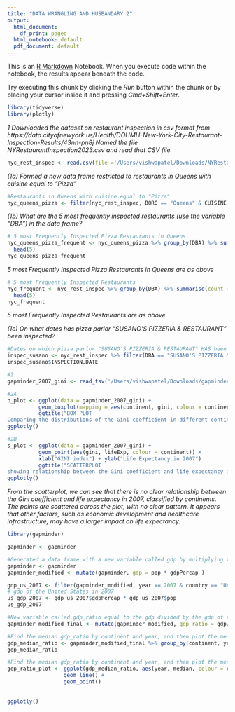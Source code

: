 ```yaml
---
title: "DATA WRANGLING AND HUSBANDARY 2"
output:
  html_document:
    df_print: paged
  html_notebook: default
  pdf_document: default
---
```


This is an [R Markdown](http://rmarkdown.rstudio.com) Notebook. When you execute code within the notebook, the results appear beneath the code. 

Try executing this chunk by clicking the *Run* button within the chunk or by placing your cursor inside it and pressing *Cmd+Shift+Enter*. 

```r
library(tidyverse)
library(plotly)
```

*1 Downloaded the dataset on restaurant inspection in csv format from 
    https://data.cityofnewyork.us/Health/DOHMH-New-York-City-Restaurant-Inspection-Results/43nn-pn8j 
Named the file NYRestaurantInspection2023.csv and read that CSV file.*
```r
nyc_rest_inspec <- read.csv(file ='/Users/vishwapatel/Downloads/NYRestaurantInspection2023.csv')
```

*(1a) Formed a new data frame restricted to restaurants in Queens with cuisine equal to "Pizza"*
```r
#Restaurants in Queens with cuisine equal to "Pizza"
nyc_queens_pizza <- filter(nyc_rest_inspec, BORO == "Queens" & CUISINE.DESCRIPTION =="Pizza")
```
*(1b) What are the 5 most frequently inspected restaurants (use the variable "DBA") in the data frame? *
```r
# 5 most Frequently Inspected Pizza Restaurants in Queens
nyc_queens_pizza_frequent <- nyc_queens_pizza %>% group_by(DBA) %>% summarise(count = n()) %>% arrange(desc(count)) %>% 
  head(5)
nyc_queens_pizza_frequent
```
*5 most Frequently Inspected Pizza Restaurants in Queens are as above*

```r
# 5 most Frequently Inspected Restaurants
nyc_frequent <- nyc_rest_inspec %>% group_by(DBA) %>% summarise(count = n()) %>% arrange(desc(count)) %>% 
  head(5)
nyc_frequent
```
*5 most Frequently Inspected Restaurants are as above*

*(1c) On what dates has pizza parlor "SUSANO'S PIZZERIA & RESTAURANT" been inspected? *
```r
#Dates on which pizza parlor "SUSANO'S PIZZERIA & RESTAURANT" HAS been inspected
inspec_susano <- nyc_rest_inspec %>% filter(DBA == "SUSANO'S PIZZERIA & RESTAURANT")
inspec_susano$INSPECTION.DATE

```

```r
#2
gapminder_2007_gini <- read_tsv('/Users/vishwapatel/Downloads/gapminder_2007_gini.tsv')
```

```r
#2A
b_plot <- ggplot(data = gapminder_2007_gini) +
          geom_boxplot(mapping = aes(continent, gini, colour = continent)) +
          ggtitle("BOX PLOT 
Comparing the distributions of the Gini coefficient in different continents")
ggplotly()
```

```r
#2B
s_plot <- ggplot(data = gapminder_2007_gini) +
          geom_point(aes(gini, lifeExp, colour = continent)) +
          xlab("GINI index") + ylab("Life Expectancy in 2007")
          ggtitle("SCATTERPLOT
showing relationship between the Gini coefficient and life expectancy in 2007, classified by continents")
ggplotly()
```
*From the scatterplot, we can see that there is no clear relationship between the Gini coefficient and life expectancy in 2007, classified by continents. The points are scattered across the plot, with no clear pattern. It appears that other factors, such as economic development and healthcare infrastructure, may have a larger impact on life expectancy.*


```r
library(gapminder)
```
```r
gapminder <- gapminder
```
```r
#Generated a data frame with a new variable called gdp by multiplying the population(pop) size by the gdp per capita(gdpPercap)
gapminder <- gapminder
gapminder_modified <- mutate(gapminder, gdp = pop * gdpPercap )
```

```r
gdp_us_2007 <- filter(gapminder_modified, year == 2007 & country == "United States")
# gdp of the United States in 2007
us_gdp_2007 <- gdp_us_2007$gdpPercap * gdp_us_2007$pop
us_gdp_2007
```
```r
#New variable called gdp_ratio equal to the gdp divided by the gdp of the United States in 2007.
gapminder_modified_final <- mutate(gapminder_modified, gdp_ratio = gdp/us_gdp_2007 )
```

```r
#Find the median gdp_ratio by continent and year, and then plot the median gdp_ratio over time, distinguishing the continents. Please use both points and lines for the plot.
gdp_median_ratio <- gapminder_modified_final %>% group_by(continent, year) %>% summarise(median =median(gdp_ratio))
gdp_median_ratio
```


```r
#Find the median gdp_ratio by continent and year, and then plot the median gdp_ratio over time, distinguishing the continents. Please use both points and lines for the plot.
gdp_ratio_plot <- ggplot(gdp_median_ratio, aes(year, median, colour = continent, group = continent)) +
                  geom_line() +
                  geom_point()  
                  
                  
ggplotly()
```




